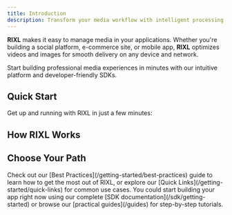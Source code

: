 ```yaml
---
title: Introduction
description: Transform your media workflow with intelligent processing, global delivery, and effortless integration. Get started with RIXL in minutes.
---
```



**RIXL** makes it easy to manage media in your applications. Whether you're building a social platform, e-commerce site, or mobile app, **RIXL** optimizes videos and images for smooth delivery on any device and network. 

Start building professional media experiences in minutes with our intuitive platform and developer-friendly SDKs.


## Quick Start

Get up and running with RIXL in just a few minutes:

<div className="grid gap-6 sm:grid-cols-2 lg:grid-cols-3">
  <InteractiveCard
    title="Dashboard"
    description="Upload and manage your media files through our intuitive web interface."
    href="/platform/dashboard/guide"
    icon="Upload"
  />
  <InteractiveCard
    title="Developer APIs"
    description="Integrate RIXL directly with clean REST APIs and comprehensive documentation."
    href="/platform/api-reference/overview"
    icon="Code"
  />
  <InteractiveCard
    title="Video SDK"
    description="Drop-in components for video players and optimized images."
    href="/sdk/getting-started/overview"
    icon="Layers"
  />
</div>

## How RIXL Works

<div className="grid gap-6 sm:grid-cols-2 lg:grid-cols-3 mt-8">
  <InfoCard
    title="Upload Your Media"
    description="Drop files into the dashboard or upload programmatically via API. RIXL accepts all common video and image formats."
    icon="Upload"
  />
  <InfoCard
    title="Automatic Processing"
    description="Every file is automatically processed, compressed, and prepared for different devices and network conditions."
    icon="Zap"
  />
  <InfoCard
    title="Global Delivery"
    description="Your processed media is distributed across 200+ edge locations worldwide for instant loading anywhere."
    icon="Globe"
  />
</div>

## Choose Your Path

<div className="grid gap-6 sm:grid-cols-2 lg:grid-cols-4 mt-8">
  <InteractiveCard
    title="Upload and manage media"
    description="Start with the RIXL Platform to upload, organize, and optimize your media files."
    href="/platform"
    icon="Upload"
  />
  <InteractiveCard
    title="Build with code"
    description="Jump straight into our SDK documentation and start building media experiences."
    href="/sdk/getting-started"
    icon="Code"
  />
  <InteractiveCard
    title="Explore guides"
    description="Follow step-by-step tutorials for common use cases and integration patterns."
    href="/guides"
    icon="BookOpen"
  />
  <InteractiveCard
    title="API reference"
    description="Comprehensive documentation for all RIXL APIs, endpoints, and parameters."
    href="/reference"
    icon="FileText"
  />
</div>

<div className="mt-12">
<Callout type="tip" title="New to media optimization?">
  Check out our [Best Practices](/getting-started/best-practices) guide to learn how to get the most out of RIXL, or explore our [Quick Links](/getting-started/quick-links) for common use cases. You could start building your app right now using our complete [SDK documentation](/sdk/getting-started) or browse our [practical guides](/guides) for step-by-step tutorials.
</Callout>
</div>